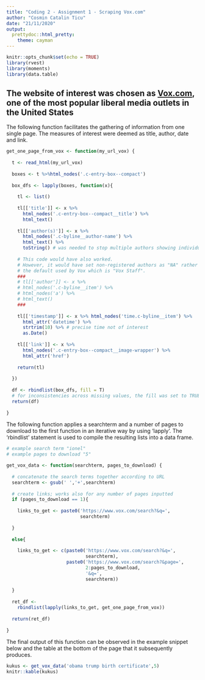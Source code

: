 ```yaml
---
title: "Coding 2 - Assignment 1 - Scraping Vox.com"
author: "Cosmin Catalin Ticu"
date: "21/11/2020"
output:   
  prettydoc::html_pretty:
    theme: cayman
---
```


```r
knitr::opts_chunk$set(echo = TRUE)
library(rvest)
library(moments)
library(data.table)
```

## The website of interest was chosen as [Vox.com](https://www.vox.com), one of the most popular liberal media outlets in the United States

The following function facilitates the gathering of information from one single page. The measures of interest were deemed as title, author, date and link.

```r
get_one_page_from_vox <- function(my_url_vox) {
  
  t <- read_html(my_url_vox)
  
  boxes <- t %>%html_nodes('.c-entry-box--compact')
  
  box_dfs <- lapply(boxes, function(x){
    
    tl <- list()
    
    tl[['title']] <- x %>% 
      html_nodes('.c-entry-box--compact__title') %>% 
      html_text()
    
    tl[['author(s)']] <- x %>% 
      html_nodes('.c-byline__author-name') %>% 
      html_text() %>% 
      toString() # was needed to stop multiple authors showing individually in the list
    
    # This code would have also worked.
    # However, it would have set non-registered authors as "NA" rather than
    # the default used by Vox which is "Vox Staff".
    ###
    # tl[['author']] <- x %>% 
    # html_nodes('.c-byline__item') %>% 
    # html_nodes('a') %>% 
    # html_text()
    ###
    
    tl[['timestamp']] <- x %>% html_nodes('time.c-byline__item') %>% 
      html_attr('datetime') %>% 
      strtrim(10) %>% # precise time not of interest
      as.Date()
    
    tl[['link']] <- x %>% 
      html_nodes('.c-entry-box--compact__image-wrapper') %>% 
      html_attr('href')
    
    return(tl)
    
  })
  
  df <- rbindlist(box_dfs, fill = T) 
  # for inconsistencies across missing values, the fill was set to TRUE
  return(df)
  
}
```

The following function applies a searchterm and a number of pages to download to the first function in an iterative way by using 'lapply'. The 'rbindlist' statement is used to compile the resulting lists into a data frame.

```r
# example search term "ionel"
# example pages to download "5"

get_vox_data <- function(searchterm, pages_to_download) {
  
  # concatenate the search terms together according to URL
  searchterm <- gsub(' ','+',searchterm)
  
  # create links; works also for any number of pages inputted
  if (pages_to_download == 1){
  
    links_to_get <- paste0('https://www.vox.com/search?&q=',
                           searchterm)
    
  }
  
  else{
    
    links_to_get <- c(paste0('https://www.vox.com/search?&q=',
                             searchterm),
                      paste0('https://www.vox.com/search?&page=',
                             2:pages_to_download,
                             '&q=',
                             searchterm))
    
  }
  
  ret_df <- 
    rbindlist(lapply(links_to_get, get_one_page_from_vox))
  
  return(ret_df)
  
}
```

The final output of this function can be observed in the example snippet below and the table at the bottom of the page that it subsequently produces.

```r
kukus <- get_vox_data('obama trump birth certificate',5) 
knitr::kable(kukus)
```

